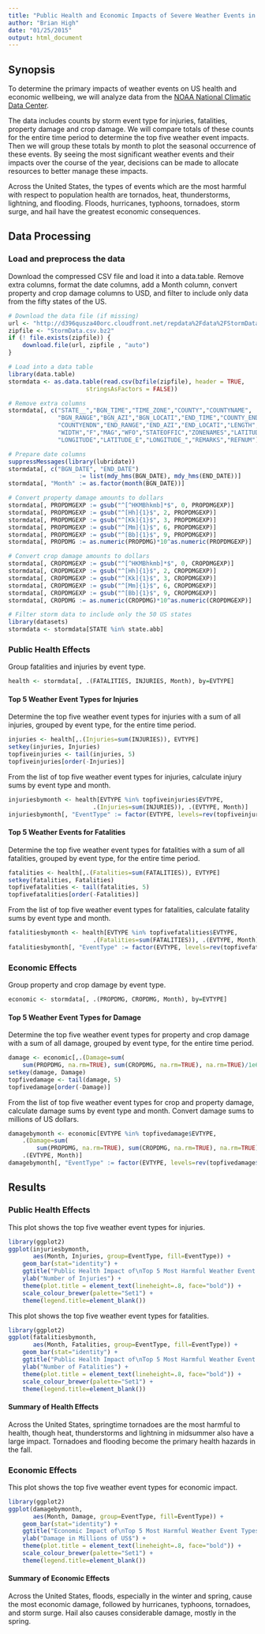 ```yaml
---
title: "Public Health and Economic Impacts of Severe Weather Events in the US"
author: "Brian High"
date: "01/25/2015"
output: html_document
---
```


## Synopsis

To determine the primary impacts of weather events on US health and economic
wellbeing, we will analyze data from the 
[NOAA National Climatic Data Center](http://www.ncdc.noaa.gov/stormevents/). 

The data includes counts by 
storm event type for injuries, fatalities, property damage and crop 
damage. We will compare totals of these counts for the entire time period 
to determine the top five weather event impacts. Then we will group these 
totals by month to plot the seasonal occurrence of these events. By seeing 
the most significant weather events and their impacts over the course of the 
year, decisions can be made to allocate resources to better manage these 
impacts.

Across the United States, the types of events which are the most harmful 
with respect to population health are tornados, heat, thunderstorms, 
lightning, and flooding. Floods, hurricanes, typhoons, tornadoes, storm 
surge, and hail have the greatest economic consequences.

## Data Processing

### Load and preprocess the data

Download the compressed CSV file and load it into a data.table. Remove extra 
columns, format the date columns, add a Month column, convert property 
and crop damage columns to USD, and filter to include only data from the
fifty states of the US.

```r
# Download the data file (if missing)
url <- "http://d396qusza40orc.cloudfront.net/repdata%2Fdata%2FStormData.csv.bz2"
zipfile <- "StormData.csv.bz2"
if (! file.exists(zipfile)) { 
    download.file(url, zipfile , "auto") 
}

# Load into a data table
library(data.table)
stormdata <- as.data.table(read.csv(bzfile(zipfile), header = TRUE, 
                      stringsAsFactors = FALSE))

# Remove extra columns
stormdata[, c("STATE__","BGN_TIME","TIME_ZONE","COUNTY","COUNTYNAME",
              "BGN_RANGE","BGN_AZI","BGN_LOCATI","END_TIME","COUNTY_END",
              "COUNTYENDN","END_RANGE","END_AZI","END_LOCATI","LENGTH",
              "WIDTH","F","MAG","WFO","STATEOFFIC","ZONENAMES","LATITUDE",
              "LONGITUDE","LATITUDE_E","LONGITUDE_","REMARKS","REFNUM") := NULL]

# Prepare date columns
suppressMessages(library(lubridate))
stormdata[, c("BGN_DATE", "END_DATE") 
                    := list(mdy_hms(BGN_DATE), mdy_hms(END_DATE))]
stormdata[, "Month" := as.factor(month(BGN_DATE))]

# Convert property damage amounts to dollars
stormdata[, PROPDMGEXP := gsub("^[^HKMBhkmb]*$", 0, PROPDMGEXP)]
stormdata[, PROPDMGEXP := gsub("^[Hh]{1}$", 2, PROPDMGEXP)]
stormdata[, PROPDMGEXP := gsub("^[Kk]{1}$", 3, PROPDMGEXP)]
stormdata[, PROPDMGEXP := gsub("^[Mm]{1}$", 6, PROPDMGEXP)]
stormdata[, PROPDMGEXP := gsub("^[Bb]{1}$", 9, PROPDMGEXP)]
stormdata[, PROPDMG := as.numeric(PROPDMG)*10^as.numeric(PROPDMGEXP)]

# Convert crop damage amounts to dollars
stormdata[, CROPDMGEXP := gsub("^[^HKMBhkmb]*$", 0, CROPDMGEXP)]
stormdata[, CROPDMGEXP := gsub("^[Hh]{1}$", 2, CROPDMGEXP)]
stormdata[, CROPDMGEXP := gsub("^[Kk]{1}$", 3, CROPDMGEXP)]
stormdata[, CROPDMGEXP := gsub("^[Mm]{1}$", 6, CROPDMGEXP)]
stormdata[, CROPDMGEXP := gsub("^[Bb]{1}$", 9, CROPDMGEXP)]
stormdata[, CROPDMG := as.numeric(CROPDMG)*10^as.numeric(CROPDMGEXP)]

# Filter storm data to include only the 50 US states
library(datasets)
stormdata <- stormdata[STATE %in% state.abb]
```

### Public Health Effects

Group fatalities and injuries by event type.

```r
health <- stormdata[, .(FATALITIES, INJURIES, Month), by=EVTYPE]
```

#### Top 5 Weather Event Types for Injuries

Determine the top five weather event types for injuries with a sum of all 
injuries, grouped by event type, for the entire time period.

```r
injuries <- health[,.(Injuries=sum(INJURIES)), EVTYPE]
setkey(injuries, Injuries)
topfiveinjuries <- tail(injuries, 5)
topfiveinjuries[order(-Injuries)]
```

From the list of top five weather event types for injuries, calculate injury 
sums by event type and month.

```r
injuriesbymonth <- health[EVTYPE %in% topfiveinjuries$EVTYPE,
                        .(Injuries=sum(INJURIES)), .(EVTYPE, Month)]
injuriesbymonth[, "EventType" := factor(EVTYPE, levels=rev(topfiveinjuries$EVTYPE))]
```

#### Top 5 Weather Events for Fatalities

Determine the top five weather event types for fatalities with a sum of all 
fatalities, grouped by event type, for the entire time period.

```r
fatalities <- health[,.(Fatalities=sum(FATALITIES)), EVTYPE]
setkey(fatalities, Fatalities)
topfivefatalities <- tail(fatalities, 5)
topfivefatalities[order(-Fatalities)]
```

From the list of top five weather event types for fatalities, calculate fatality 
sums by event type and month.

```r
fatalitiesbymonth <- health[EVTYPE %in% topfivefatalities$EVTYPE,
                        .(Fatalities=sum(FATALITIES)), .(EVTYPE, Month)]
fatalitiesbymonth[, "EventType" := factor(EVTYPE, levels=rev(topfivefatalities$EVTYPE))]
```

### Economic Effects 

Group property and crop damage by event type.

```r
economic <- stormdata[, .(PROPDMG, CROPDMG, Month), by=EVTYPE]
```

#### Top 5 Weather Event Types for Damage

Determine the top five weather event types for property and crop damage with 
a sum of all damage, grouped by event type, for the entire time period.

```r
damage <- economic[,.(Damage=sum(
    sum(PROPDMG, na.rm=TRUE), sum(CROPDMG, na.rm=TRUE), na.rm=TRUE)/1e6), EVTYPE]
setkey(damage, Damage)
topfivedamage <- tail(damage, 5)
topfivedamage[order(-Damage)]
```

From the list of top five weather event types for crop and property damage, 
calculate damage sums by event type and month. Convert damage sums to 
millions of US dollars. 

```r
damagebymonth <- economic[EVTYPE %in% topfivedamage$EVTYPE,
    .(Damage=sum(
        sum(PROPDMG, na.rm=TRUE), sum(CROPDMG, na.rm=TRUE), na.rm=TRUE)/1e6), 
    .(EVTYPE, Month)]
damagebymonth[, "EventType" := factor(EVTYPE, levels=rev(topfivedamage$EVTYPE))]
```

## Results

### Public Health Effects

This plot shows the top five weather event types for injuries.

```r
library(ggplot2)
ggplot(injuriesbymonth, 
       aes(Month, Injuries, group=EventType, fill=EventType)) +
    geom_bar(stat="identity") +
    ggtitle("Public Health Impact of\nTop 5 Most Harmful Weather Event Types\n(Total US Injuries per Month, 1950-2011)") +
    ylab("Number of Injuries") +
    theme(plot.title = element_text(lineheight=.8, face="bold")) +
    scale_colour_brewer(palette="Set1") + 
    theme(legend.title=element_blank())
```

This plot shows the top five weather event types for fatalities.

```r
library(ggplot2)
ggplot(fatalitiesbymonth, 
       aes(Month, Fatalities, group=EventType, fill=EventType)) +
    geom_bar(stat="identity") +
    ggtitle("Public Health Impact of\nTop 5 Most Harmful Weather Event Types\n(Total US Fatalities per Month, 1950-2011)") +
    ylab("Number of Fatalities") +
    theme(plot.title = element_text(lineheight=.8, face="bold")) +
    scale_colour_brewer(palette="Set1") +
    theme(legend.title=element_blank())
```

#### Summary of Health Effects

Across the United States, springtime tornadoes are the most harmful to 
health, though heat, thunderstorms and lightning in midsummer also have a 
large impact. Tornadoes and flooding become the primary health hazards in 
the fall.

### Economic Effects

This plot shows the top five weather event types for economic impact.

```r
library(ggplot2)
ggplot(damagebymonth, 
       aes(Month, Damage, group=EventType, fill=EventType)) +
    geom_bar(stat="identity") +
    ggtitle("Economic Impact of\nTop 5 Most Harmful Weather Event Types\n(Total US Damage per Month, 1950-2011)") +
    ylab("Damage in Millions of US$") +
    theme(plot.title = element_text(lineheight=.8, face="bold")) +
    scale_colour_brewer(palette="Set1") + 
    theme(legend.title=element_blank())
```

#### Summary of Economic Effects

Across the United States, floods, especially in the winter and spring, 
cause the most economic damage, followed by hurricanes, typhoons, 
tornadoes, and storm surge. Hail also causes considerable damage, 
mostly in the spring.